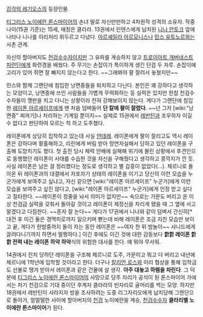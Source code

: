 [[강각의 레기오스]]의 등장인물.

[[티그리스 노이에란 론스마이어]]의 손녀 딸로 자신만만하고 4차원적 성격의 소유자. 작중 나이(15권 기준)는 15세, 애칭은 클라라. 13권에서 린텐스에게 납치된 [[니나 안토크]] 앞에 나타나 니나를 이리저리 휘두르고 다녔다. [[아르셰일라 아르모니스]]나 [[민스 유토노르]]와는 사촌 관계.

자신의 할아버지도 [[천검수수자]]이지만 그 유파를 계승하지 않고 [[트로이아트 개버네스트 피란딘]]에게 화련경을 배웠다. 주 무기는 손잡이가 특이하게 생긴 단검 두 자루. 손잡이에 고리가 있어 쥐면 잘 빠지지 않는다고 한다. ~~그래봐야 팔 잘려서 놓쳤지만~~

민스와 함께 그랜단에 침입한 낭면중들을 퇴치하고 다닌다. 본인은 꽤 강하다고 생각하는 모양이고, 낭면중에 쓰인 사람들을 가볍게 무력화하는 등 실력은 있지만 한참 천검수수자들이 깽판을 치고 다니는 상황이라 전혀 강해보이지 않는다. 게다가 그랜단에 침입한 [[레이폰 아르세이프]]에게 맨 처음 덤벼들어 '''단 칼에 팔이 잘렸다'''. ~~넌 그저 [wiki:"낭면중" 찌꺼기]나 처리하는 기계일 뿐이지~~ 실제로 15권에서 [[레반틴]]과 조우하자 이길 수 없다고 판단하여 모르는 척 하고 도주했다.

레이폰에게 상당히 집착하고 있는데 사실 [[얀데레]]. 레이폰에게 팔이 잘리고도 역시 레이폰은 강하다며 황홀해하고, 리린에게 버림 받아 망연자실해서 당하고 있던 레이폰을 구출해 도망치기도 했다. 첫 출진 당시 체력 안배에 실패해 위기에 몰린 상황에서 후견인으로 동행했던 레이폰이 사태를 수습한 것을 자신을 구해줬다고 생각하고 콩깍지가 낀 듯. 사실 레이폰은 남은 걸 정리했다는 정도로 생각하고 별 감흥이 없었다(...). 체르니로 돌아온 뒤 레이폰과의 대결에서 자포자기 상태의 레이폰을 이기고 당신의 이런 모습을 누군가에게 보여주고 싶냐고, 자신 같으면 [wiki:"레이폰 아르세이프" 누군가]에게 이런 모습을 보여주고 싶진 않다고, [wiki:"레이폰 아르세이프" 누군가]에게 인정 받고 싶다고 질타한다. ~~레이폰이 정줄을 놔서 의미가 없지만~~ 속으로는 가문도 버리고 온 이상 천검급 실력을 갖춰서 돌아갈 것이고 레이폰이 제정신을 차리게 됐을 때 그 옆에 서고 말겠다고 다짐한다. ~~혼자 잘 논다~~ 게다가 17권에서 니나와 같이 덤벼서 간신히[* 대전 후 이긴 둘은 경맥피로까지 일으키며 뻗는데 비해 레이폰은 조금 지친 모습만 보이고 끝, 게다가 한밤중까지 둘이 자는 동안 레이폰은 ~~여자 찬 뒤 밤놀이~~ 샤니드에게 끌려다니기까지 하면서 멀쩡하다.]  이긴 후에도 이긴 것에 대한 감동보다 '''핡핡 레이폰 핡핡 전력 내는 레이폰 하악 하악'''식의 위험한 대사를 한다. 얘 뭐야 무서워.

14권에서 린치 당하던 레이폰을 구조해 체르니로 도주, 가문이고 뭐고 다 버리고 내년에 체르니에 1학년에 입학할 것이라고 한다. 더구나 [[칼리언 로스]]와 미리 협상을 통해 입학금도 선불로 땡겨 받아서 레이폰과 같은 건물에 살 생각. '''아주 대놓고 하렘을 차린다'''. 그 덕분에 [[티그리스 노이에란 론스마이어]]의 사망으로 당주 자리가 공석이 된 론스마이어 가에서는 차기 천검으로 기대 중이던 후계자 클라라의 빈자리로 골머리를 썩는 모양. 하지만 18권에서 레반틴이 사라지자 방을 조사하려는 도중 리그자리오에게 납치당해 그렌단으로 돌아가, 얼떨떨한 사이에 할아버지의 [[천검]] 노이에란을 계승, [[천검수수자]] '''클라리벨 노이에란 론스마이어'''가 된다.
